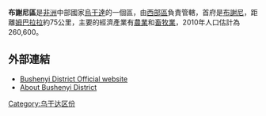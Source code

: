 {{Infobox settlement
|name=布謝尼區
|settlement_type=
|native_name  =
|nickname     = 
|image_skyline=
|image_size   = 
|image_caption=

|image_map          = Bushenyi District in Uganda.svg
|map_caption        = 在烏干達的位置

|subdivision_type1  = 國家
|subdivision_name1  = {{flag|Uganda}}
|subdivision_type2  = 地理區
|subdivision_name2  = [[西部區_(烏干達)|西部區]]

|seat = [[布謝尼|布謝尼]]

|leader_title       =
|leader_name        =
|established_title  =
|established_date   = 

|area_total_km2         =  
|area_land_km2          = 
|area_water_km2         = 
|population_as_of   = 2010年估計
|population_note    = 
|population_total   = 260600
|population_metro   = 
|population_density_km2 = 
|timezone           =[[東非時間|東非時間]]
|utc_offset         = +3
|timezone_DST       = 
|utc_offset_DST     = 
|coordinates = {{coord|00|33|S|30|12|E|region:UG_type:adm1st|display=it}}
|elevation_m        = 

|website            =[http://www.bushenyi.go.ug]
|footnotes          = 
}}

'''布謝尼區'''是[[非洲|非洲]]中部國家[[烏干達|烏干達]]的一個區，由[[西部區_(烏干達)|西部區]]負責管轄，首府是[[布謝尼|布謝尼]]，距離[[姆巴拉拉|姆巴拉拉]]約75公里，主要的經濟產業有[[農業|農業]]和[[畜牧業|畜牧業]]，2010年人口估計為260,600。

==外部連結==
* [https://web.archive.org/web/20080413190938/http://www.bushenyi.go.ug/ Bushenyi District Official website]
* [http://www.aboutuganda.com/districts/bushenyi.php About Bushenyi District] {{Wayback|url=http://www.aboutuganda.com/districts/bushenyi.php |date=20100226015051 }}

{{Uganda-stub}}
{{烏干達行政區劃}}

[[Category:乌干达区份|Category:乌干达区份]]